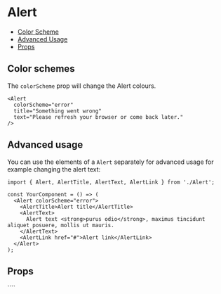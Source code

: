 
<Meta of={Stories} />

# Alert

<Description />

- [Color Scheme](#color-schemes)
- [Advanced Usage](#advanced-usage)
- [Props](#props)

<Canvas of={Stories.KitchenSink} />

## Color schemes

The `colorScheme` prop will change the Alert colours.

```tsx
<Alert
  colorScheme="error"
  title="Something went wrong"
  text="Please refresh your browser or come back later."
/>
```

## Advanced usage

You can use the elements of a `Alert` separately for advanced usage for example changing the alert text:

```tsx
import { Alert, AlertTitle, AlertText, AlertLink } from './Alert';

const YourComponent = () => (
  <Alert colorScheme="error">
    <AlertTitle>Alert title</AlertTitle>
    <AlertText>
      Alert text <strong>purus odio</strong>, maximus tincidunt aliquet posuere, mollis ut mauris.
    </AlertText>
    <AlertLink href="#">Alert link</AlertLink>
  </Alert>
);
```

## Props

<ArgTypes of={Stories} />
````
